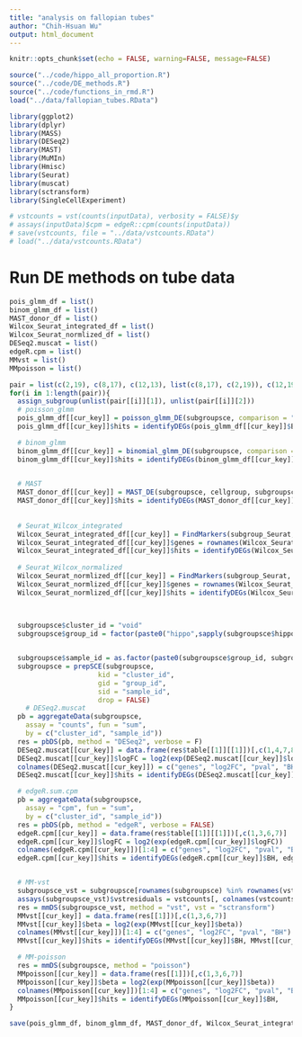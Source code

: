 ```yaml
---
title: "analysis on fallopian tubes"
author: "Chih-Hsuan Wu"
output: html_document
---
```

```r
knitr::opts_chunk$set(echo = FALSE, warning=FALSE, message=FALSE)
```

```r
source("../code/hippo_all_proportion.R")
source("../code/DE_methods.R")
source("../code/functions_in_rmd.R")
load("../data/fallopian_tubes.RData")

library(ggplot2)
library(dplyr)
library(MASS)
library(DESeq2)
library(MAST)
library(MuMIn)
library(Hmisc)
library(Seurat)
library(muscat)
library(sctransform)
library(SingleCellExperiment)
```

```r
# vstcounts = vst(counts(inputData), verbosity = FALSE)$y
# assays(inputData)$cpm = edgeR::cpm(counts(inputData))
# save(vstcounts, file = "../data/vstcounts.RData")
# load("../data/vstcounts.RData")
```

# Run DE methods on tube data
```r
pois_glmm_df = list()
binom_glmm_df = list()
MAST_donor_df = list()
Wilcox_Seurat_integrated_df = list()
Wilcox_Seurat_normlized_df = list()
DESeq2.muscat = list()
edgeR.cpm = list()
MMvst = list() 
MMpoisson = list()

pair = list(c(2,19), c(8,17), c(12,13), list(c(8,17), c(2,19)), c(12,19))
for(i in 1:length(pair)){
  assign_subgroup(unlist(pair[[i]][1]), unlist(pair[[i]][2]))
  # poisson_glmm
  pois_glmm_df[[cur_key]] = poisson_glmm_DE(subgroupsce, comparison = "hippo_cluster", replicates = "donor")
  pois_glmm_df[[cur_key]]$hits = identifyDEGs(pois_glmm_df[[cur_key]]$BH, pois_glmm_df[[cur_key]]$log2FC, subgroupsce@metadata$log2mean, subgroupsce@metadata$log2meandiff, log2FCcutoff = log2(1.5))

  # binom_glmm
  binom_glmm_df[[cur_key]] = binomial_glmm_DE(subgroupsce, comparison = "hippo_cluster", replicates = "donor")
  binom_glmm_df[[cur_key]]$hits = identifyDEGs(binom_glmm_df[[cur_key]]$BH, binom_glmm_df[[cur_key]]$log2FC, subgroupsce@metadata$log2mean, subgroupsce@metadata$log2meandiff, log2FCcutoff = log2(1.5), newcriteria = T)

  
  # MAST
  MAST_donor_df[[cur_key]] = MAST_DE(subgroupsce, cellgroup, subgroupsce$donor)
  MAST_donor_df[[cur_key]]$hits = identifyDEGs(MAST_donor_df[[cur_key]]$BH, MAST_donor_df[[cur_key]]$log2FC, log2FCcutoff = log2(1.5), newcriteria = F)
  
  
  # Seurat_Wilcox_integrated
  Wilcox_Seurat_integrated_df[[cur_key]] = FindMarkers(subgroup_Seurat, ident.1 = as.character(group1), ident.2 = as.character(group2), test.use = "wilcox", assay = "integrated")
  Wilcox_Seurat_integrated_df[[cur_key]]$genes = rownames(Wilcox_Seurat_integrated_df[[cur_key]])
  Wilcox_Seurat_integrated_df[[cur_key]]$hits = identifyDEGs(Wilcox_Seurat_integrated_df[[cur_key]]$p_val_adj, Wilcox_Seurat_integrated_df[[cur_key]]$avg_log2FC, log2FCcutoff = log2(1.5), newcriteria = F)
  
  # Seurat_Wilcox_normalized
  Wilcox_Seurat_normlized_df[[cur_key]] = FindMarkers(subgroup_Seurat, ident.1 = as.character(group1), ident.2 = as.character(group2), test.use = "wilcox", assay = "RNA")
  Wilcox_Seurat_normlized_df[[cur_key]]$genes = rownames(Wilcox_Seurat_normlized_df[[cur_key]])
  Wilcox_Seurat_normlized_df[[cur_key]]$hits = identifyDEGs(Wilcox_Seurat_normlized_df[[cur_key]]$p_val_adj, Wilcox_Seurat_normlized_df[[cur_key]]$avg_log2FC, log2FCcutoff = log2(1.5), newcriteria = F)
  
  

  subgroupsce$cluster_id = "void"
  subgroupsce$group_id = factor(paste0("hippo",sapply(subgroupsce$hippo_cluster,                                        function(x){ifelse(x%in% group1, paste0(group1, collapse = "_"), paste0(group2, collapse = "_"))})), levels = paste0("hippo",c(paste0(group1, collapse = "_"), paste0(group2, collapse = "_"))))


  subgroupsce$sample_id = as.factor(paste0(subgroupsce$group_id, subgroupsce$donor))
  subgroupsce = prepSCE(subgroupsce,
                      kid = "cluster_id",
                      gid = "group_id",
                      sid = "sample_id",
                      drop = FALSE)
    # DESeq2.muscat
  pb = aggregateData(subgroupsce,
    assay = "counts", fun = "sum",
    by = c("cluster_id", "sample_id"))
  res = pbDS(pb, method = "DESeq2", verbose = F)
  DESeq2.muscat[[cur_key]] = data.frame(res$table[[1]][[1]])[,c(1,4,7,8)]
  DESeq2.muscat[[cur_key]]$logFC = log2(exp(DESeq2.muscat[[cur_key]]$logFC))
  colnames(DESeq2.muscat[[cur_key]]) = c("genes", "log2FC", "pval", "BH")
  DESeq2.muscat[[cur_key]]$hits = identifyDEGs(DESeq2.muscat[[cur_key]]$BH, DESeq2.muscat[[cur_key]]$log2FC, log2FCcutoff = log2(1.5), newcriteria = F)

  # edgeR.sum.cpm
  pb = aggregateData(subgroupsce,
    assay = "cpm", fun = "sum",
    by = c("cluster_id", "sample_id"))
  res = pbDS(pb, method = "edgeR", verbose = FALSE)
  edgeR.cpm[[cur_key]] = data.frame(res$table[[1]][[1]])[,c(1,3,6,7)]
  edgeR.cpm[[cur_key]]$logFC = log2(exp(edgeR.cpm[[cur_key]]$logFC))
  colnames(edgeR.cpm[[cur_key]])[1:4] = c("genes", "log2FC", "pval", "BH")
  edgeR.cpm[[cur_key]]$hits = identifyDEGs(edgeR.cpm[[cur_key]]$BH, edgeR.cpm[[cur_key]]$log2FC, log2FCcutoff = log2(1.5), newcriteria = F)


  # MM-vst
  subgroupsce_vst = subgroupsce[rownames(subgroupsce) %in% rownames(vstcounts),]
  assays(subgroupsce_vst)$vstresiduals = vstcounts[, colnames(vstcounts)%in% colnames(subgroupsce_vst)]
  res = mmDS(subgroupsce_vst, method = "vst", vst = "sctransform")
  MMvst[[cur_key]] = data.frame(res[[1]])[,c(1,3,6,7)]
  MMvst[[cur_key]]$beta = log2(exp(MMvst[[cur_key]]$beta))
  colnames(MMvst[[cur_key]])[1:4] = c("genes", "log2FC", "pval", "BH")
  MMvst[[cur_key]]$hits = identifyDEGs(MMvst[[cur_key]]$BH, MMvst[[cur_key]]$log2FC, log2FCcutoff = log2(1.5), newcriteria = F)

  # MM-poisson
  res = mmDS(subgroupsce, method = "poisson")
  MMpoisson[[cur_key]] = data.frame(res[[1]])[,c(1,3,6,7)]
  MMpoisson[[cur_key]]$beta = log2(exp(MMpoisson[[cur_key]]$beta))
  colnames(MMpoisson[[cur_key]])[1:4] = c("genes", "log2FC", "pval", "BH")
  MMpoisson[[cur_key]]$hits = identifyDEGs(MMpoisson[[cur_key]]$BH,                                    MMpoisson[[cur_key]]$log2FC, log2FCcutoff = log2(1.5), newcriteria = F)
}
```

```r
save(pois_glmm_df, binom_glmm_df, MAST_donor_df, Wilcox_Seurat_integrated_df, Wilcox_Seurat_normlized_df, DESeq2.muscat, edgeR.cpm, MMvst, MMpoisson,file = "../data/10X_DEresult_update2.RData")
```
